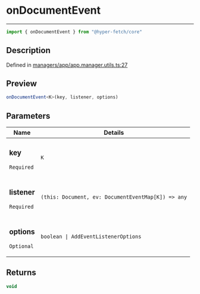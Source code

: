 

# onDocumentEvent

<div class="api-docs__separator" data-reactroot="">

---

</div><div class="api-docs__import" data-reactroot="">

```ts
import { onDocumentEvent } from "@hyper-fetch/core"
```

</div><div class="api-docs__section">

## Description

</div><div class="api-docs__description"><span class="api-docs__do-not-parse">



</span></div><p class="api-docs__definition">

Defined in [managers/app/app.manager.utils.ts:27](https://github.com/BetterTyped/hyper-fetch/blob/c44d728f/packages/core/src/managers/app/app.manager.utils.ts#L27)

</p><div class="api-docs__section">

## Preview

</div><div class="api-docs__preview fn">

```ts
onDocumentEvent<K>(key, listener, options)
```

</div><div class="api-docs__section">

## Parameters

</div><div class="api-docs__parameters"><table><thead><tr><th>Name</th><th>Details</th></tr></thead><tbody><tr param-data="key"><td class="api-docs__param-name required">

### key 

`Required`

</td><td class="api-docs__param-type">

`K`

</td></tr><tr param-data="listener"><td class="api-docs__param-name required">

### listener 

`Required`

</td><td class="api-docs__param-type">

`(this: Document, ev: DocumentEventMap[K]) => any`

</td></tr><tr param-data="options"><td class="api-docs__param-name optional">

### options 

`Optional`

</td><td class="api-docs__param-type">

`boolean | AddEventListenerOptions`

</td></tr></tbody></table></div><div class="api-docs__section">

## Returns

</div><div class="api-docs__returns">

```ts
void
```

</div>